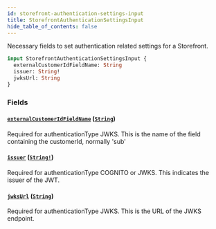 ```yaml
---
id: storefront-authentication-settings-input
title: StorefrontAuthenticationSettingsInput
hide_table_of_contents: false
---
```



Necessary fields to set authentication related settings for a Storefront.

```graphql
input StorefrontAuthenticationSettingsInput {
  externalCustomerIdFieldName: String
  issuer: String!
  jwksUrl: String
}
```


### Fields

#### [`externalCustomerIdFieldName`](#) ([`String`](/developers/demandhq-apis/demand-api/graphql/reference/scalars/string))

Required for authenticationType JWKS. This is the name of the field containing the customerId, normally 'sub'


#### [`issuer`](#) ([`String!`](/developers/demandhq-apis/demand-api/graphql/reference/scalars/string))

Required for authenticationType COGNITO or JWKS. This indicates the issuer of the JWT.


#### [`jwksUrl`](#) ([`String`](/developers/demandhq-apis/demand-api/graphql/reference/scalars/string))

Required for authenticationType JWKS. This is the URL of the JWKS endpoint.




